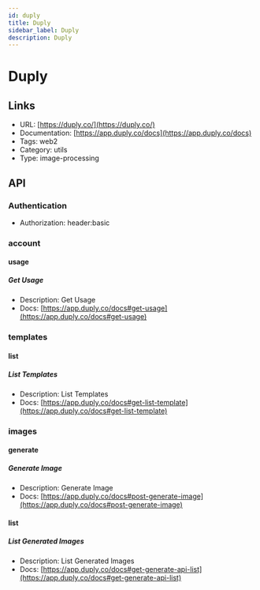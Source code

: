 ```yaml
---
id: duply
title: Duply
sidebar_label: Duply
description: Duply
---
```


# Duply

## Links

* URL: [https://duply.co/](https://duply.co/)
* Documentation: [https://app.duply.co/docs](https://app.duply.co/docs)
* Tags: web2
* Category: utils
* Type: image-processing

## API

### Authentication

* Authorization: header:basic

### account

#### usage

##### Get Usage

* Description: Get Usage
* Docs: [https://app.duply.co/docs#get-usage](https://app.duply.co/docs#get-usage)

### templates

#### list

##### List Templates

* Description: List Templates
* Docs: [https://app.duply.co/docs#get-list-template](https://app.duply.co/docs#get-list-template)

### images

#### generate

##### Generate Image

* Description: Generate Image
* Docs: [https://app.duply.co/docs#post-generate-image](https://app.duply.co/docs#post-generate-image)

#### list

##### List Generated Images

* Description: List Generated Images
* Docs: [https://app.duply.co/docs#get-generate-api-list](https://app.duply.co/docs#get-generate-api-list)
